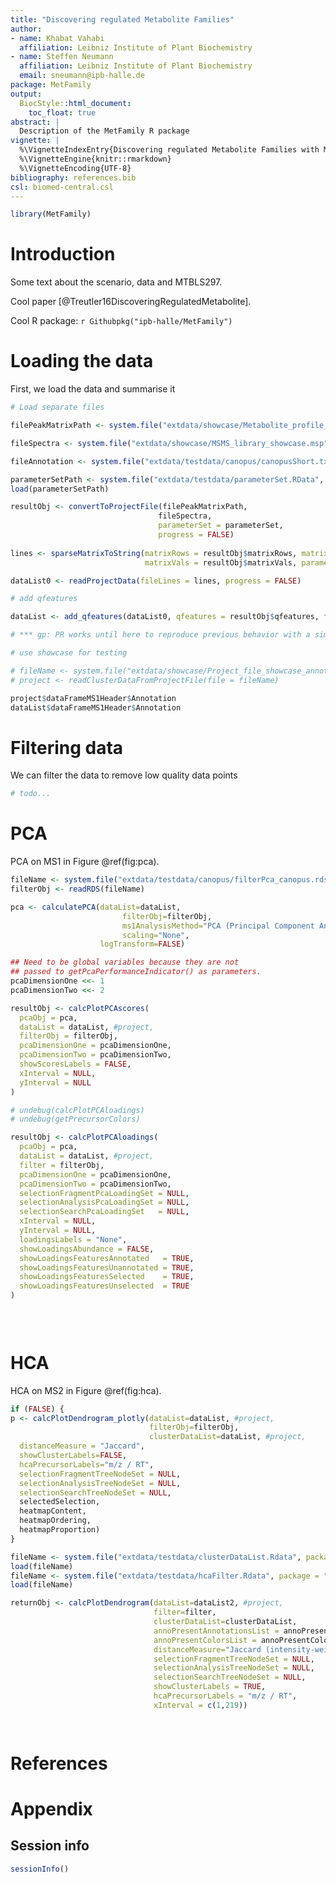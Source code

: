 ```yaml
---
title: "Discovering regulated Metabolite Families"
author:
- name: Khabat Vahabi
  affiliation: Leibniz Institute of Plant Biochemistry
- name: Steffen Neumann
  affiliation: Leibniz Institute of Plant Biochemistry
  email: sneumann@ipb-halle.de
package: MetFamily
output:
  BiocStyle::html_document:
    toc_float: true
abstract: |
  Description of the MetFamily R package
vignette: |
  %\VignetteIndexEntry{Discovering regulated Metabolite Families with MetFamily}
  %\VignetteEngine{knitr::rmarkdown}
  %\VignetteEncoding{UTF-8}
bibliography: references.bib
csl: biomed-central.csl
---
```


```r
library(MetFamily)
```

# Introduction

Some text about the scenario, data and MTBLS297.

Cool paper [@Treutler16DiscoveringRegulatedMetabolite].
 
Cool R package: `r Githubpkg("ipb-halle/MetFamily")`



# Loading the data

First, we load the data and summarise it

```r

# Load separate files

filePeakMatrixPath <- system.file("extdata/showcase/Metabolite_profile_showcase.txt", package = "MetFamily")

fileSpectra <- system.file("extdata/showcase/MSMS_library_showcase.msp", package = "MetFamily")

fileAnnotation <- system.file("extdata/testdata/canopus/canopusShort.txt", package = "MetFamily")

parameterSetPath <- system.file("extdata/testdata/parameterSet.RData",  package = "MetFamily" )
load(parameterSetPath)

resultObj <- convertToProjectFile(filePeakMatrixPath, 
                                 fileSpectra,
                                 parameterSet = parameterSet, 
                                 progress = FALSE)
  
lines <- sparseMatrixToString(matrixRows = resultObj$matrixRows, matrixCols = resultObj$matrixCols,
                              matrixVals = resultObj$matrixVals, parameterSet = parameterSet)

dataList0 <- readProjectData(fileLines = lines, progress = FALSE)


```

```r
# add qfeatures

dataList <- add_qfeatures(dataList0, qfeatures = resultObj$qfeatures, fileAnnotation)

# *** gp: PR works until here to reproduce previous behavior with a simpler workflow


```

```r

# use showcase for testing

# fileName <- system.file("extdata/showcase/Project_file_showcase_annotated.csv.gz", package = "MetFamily")
# project <- readClusterDataFromProjectFile(file = fileName)

project$dataFrameMS1Header$Annotation
dataList$dataFrameMS1Header$Annotation


```


# Filtering data

We can filter the data to remove low quality data points

```r

# todo...

```


# PCA

PCA on MS1 in Figure \@ref(fig:pca). 

```r
fileName <- system.file("extdata/testdata/canopus/filterPca_canopus.rds", package = "MetFamily")
filterObj <- readRDS(fileName) 

pca <- calculatePCA(dataList=dataList,
                         filterObj=filterObj, 
                         ms1AnalysisMethod="PCA (Principal Component Analysis)", 
                         scaling="None", 
                    logTransform=FALSE)

## Need to be global variables because they are not 
## passed to getPcaPerformanceIndicator() as parameters. 
pcaDimensionOne <<- 1
pcaDimensionTwo <<- 2

resultObj <- calcPlotPCAscores(
  pcaObj = pca, 
  dataList = dataList, #project, 
  filterObj = filterObj,
  pcaDimensionOne = pcaDimensionOne, 
  pcaDimensionTwo = pcaDimensionTwo, 
  showScoresLabels = FALSE, 
  xInterval = NULL, 
  yInterval = NULL
)

# undebug(calcPlotPCAloadings)
# undebug(getPrecursorColors)

resultObj <- calcPlotPCAloadings(
  pcaObj = pca, 
  dataList = dataList, #project, 
  filter = filterObj, 
  pcaDimensionOne = pcaDimensionOne, 
  pcaDimensionTwo = pcaDimensionTwo, 
  selectionFragmentPcaLoadingSet = NULL,
  selectionAnalysisPcaLoadingSet = NULL,
  selectionSearchPcaLoadingSet   = NULL,
  xInterval = NULL, 
  yInterval = NULL,
  loadingsLabels = "None", 
  showLoadingsAbundance = FALSE, 
  showLoadingsFeaturesAnnotated   = TRUE,
  showLoadingsFeaturesUnannotated = TRUE,
  showLoadingsFeaturesSelected    = TRUE,
  showLoadingsFeaturesUnselected  = TRUE
)

    
    
```

# HCA

HCA on MS2 in Figure \@ref(fig:hca). 

```r

if (FALSE) {
p <- calcPlotDendrogram_plotly(dataList=dataList, #project, 
                               filterObj=filterObj, 
                               clusterDataList=dataList, #project, 
  distanceMeasure = "Jaccard", 
  showClusterLabels=FALSE, 
  hcaPrecursorLabels="m/z / RT", 
  selectionFragmentTreeNodeSet = NULL, 
  selectionAnalysisTreeNodeSet = NULL, 
  selectionSearchTreeNodeSet = NULL, 
  selectedSelection, 
  heatmapContent, 
  heatmapOrdering, 
  heatmapProportion)
}

fileName <- system.file("extdata/testdata/clusterDataList.Rdata", package = "MetFamily")
load(fileName) 
fileName <- system.file("extdata/testdata/hcaFilter.Rdata", package = "MetFamily")
load(fileName) 

returnObj <- calcPlotDendrogram(dataList=dataList2, #project, 
                                filter=filter, 
                                clusterDataList=clusterDataList, 
                                annoPresentAnnotationsList = annoPresentAnnotationsList ,
                                annoPresentColorsList = annoPresentColorsList,
                                distanceMeasure="Jaccard (intensity-weighted)", 
                                selectionFragmentTreeNodeSet = NULL, 
                                selectionAnalysisTreeNodeSet = NULL, 
                                selectionSearchTreeNodeSet = NULL, 
                                showClusterLabels = TRUE, 
                                hcaPrecursorLabels = "m/z / RT", 
                                xInterval = c(1,219))

  
```

# References {.unnumbered}

<div id="refs"></div>

# Appendix {.unnumbered}

## Session info

```r
sessionInfo()
```

